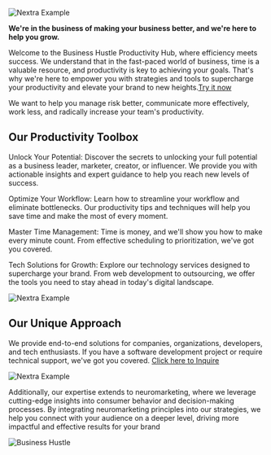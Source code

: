 
<Bleed>![Nextra Example](../public/feature2.png)</Bleed>

<Bleed>
  <div style={{ border: '1px solid #888', padding: '4rem 2.5rem', textAlign: 'center' }}>
    
**We're in the business of making your business better, and we're here to help you grow.**

  </div>
</Bleed>

Welcome to the Business Hustle Productivity Hub, where efficiency meets success. We understand that in the fast-paced world of business, time is a valuable resource, and productivity is key to achieving your goals. That's why we're here to empower you with strategies and tools to supercharge your productivity and elevate your brand to new heights.[Try it now](https://app.businesshustle.co.za/dashboard.php)

We want to help you manage risk better, communicate more effectively, work less, and radically increase your team's productivity. 

## Our Productivity Toolbox

Unlock Your Potential: Discover the secrets to unlocking your full potential as a business leader, marketer, creator, or influencer. We provide you with actionable insights and expert guidance to help you reach new levels of success.

Optimize Your Workflow: Learn how to streamline your workflow and eliminate bottlenecks. Our productivity tips and techniques will help you save time and make the most of every moment.

Master Time Management: Time is money, and we'll show you how to make every minute count. From effective scheduling to prioritization, we've got you covered.

Tech Solutions for Growth: Explore our technology services designed to supercharge your brand. From web development to outsourcing, we offer the tools you need to stay ahead in today's digital landscape.



<Bleed>![Nextra Example](../public/fs.png)</Bleed>

## Our Unique Approach 

We provide end-to-end solutions for companies, organizations, developers, and tech enthusiasts. If you have a software development project or require technical support, we've got you covered. [Click here to Inquire](https://bit.ly/business-hustle) 

<Bleed>![Nextra Example](../public/neuro.gif)</Bleed>

Additionally, our expertise extends to neuromarketing, where we leverage cutting-edge insights into consumer behavior and decision-making processes. By integrating neuromarketing principles into our strategies, we help you connect with your audience on a deeper level, driving more impactful and effective results for your brand

![Business Hustle](https://img.shields.io/badge/Business-Hustle-blue)
